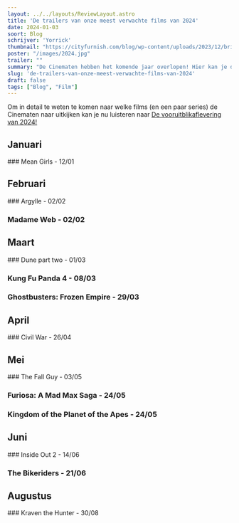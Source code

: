 ```yaml
---
layout: ../../layouts/ReviewLayout.astro
title: 'De trailers van onze meest verwachte films van 2024'
date: 2024-01-03
soort: Blog
schrijver: 'Yorrick'
thumbnail: "https://cityfurnish.com/blog/wp-content/uploads/2023/12/brightly-colored-number-2024-reflecting-new-year-colored-background-welcome-min-1200x675.jpg"
poster: "/images/2024.jpg"
trailer: ""
summary: "De Cinematen hebben het komende jaar overlopen! Hier kan je de trailer bekijken van de films die ze bespreken."
slug: 'de-trailers-van-onze-meest-verwachte-films-van-2024'
draft: false
tags: ["Blog", "Film"]
---
```




Om in detail te weten te komen naar welke films (en een paar series) de Cinematen naar uitkijken kan je nu luisteren naar [De vooruitblikaflevering van 2024!](https://open.spotify.com/episode/13l0V642CfFGXz3FTPCKcn?si=9a09e9a1dc254cbd)

## Januari
<EmptySpaceM />
### Mean Girls - 12/01
<EmptySpaceS />
<YouTube id="https://youtu.be/t_G3F1P8WZw" />

<EmptySpaceS />

## Februari
<EmptySpaceM />
### Argylle - 02/02
<EmptySpaceS />
<YouTube id="https://youtu.be/9OJIne8YlQk" />

<EmptySpaceM />

### Madame Web - 02/02
<EmptySpaceS />
<YouTube id="https://youtu.be/a2_qMP2m84M" />

<EmptySpaceS />

## Maart
<EmptySpaceM />
### Dune part two - 01/03
<EmptySpaceS />
<YouTube id="https://youtu.be/yu06bU0X8ug" />

<EmptySpaceM />

### Kung Fu Panda 4 - 08/03
<EmptySpaceS />
<YouTube id="https://youtu.be/yE27gZckgOQ" />

<EmptySpaceM />

### Ghostbusters: Frozen Empire - 29/03
<EmptySpaceS />
<YouTube id="https://youtu.be/5quegbn0MUQ" />

<EmptySpaceM />

## April
<EmptySpaceM />
### Civil War - 26/04
<EmptySpaceS />
<YouTube id="https://youtu.be/JWj_mfU-c5M" />

<EmptySpaceM />

## Mei
<EmptySpaceM />
### The Fall Guy - 03/05
<EmptySpaceS />
<YouTube id="https://youtu.be/_UV1bD_v8Ys" />

<EmptySpaceM />

### Furiosa: A Mad Max Saga - 24/05
<EmptySpaceS />
<YouTube id="https://youtu.be/U0tgO_WCJr0" />

<EmptySpaceM />

### Kingdom of the Planet of the Apes - 24/05
<EmptySpaceS />
<YouTube id="https://youtu.be/KlL51jwytYk" />

<EmptySpaceM />

## Juni
<EmptySpaceM />
### Inside Out 2 - 14/06
<EmptySpaceS />
<YouTube id="https://youtu.be/rHOXfTUE1f0" />

<EmptySpaceM />

### The Bikeriders - 21/06
<EmptySpaceS />
<YouTube id="https://youtu.be/xrGOZxSWi5s" />

<EmptySpaceM />

## Augustus
<EmptySpaceM />
### Kraven the Hunter - 30/08
<EmptySpaceS />
<YouTube id="https://youtu.be/rze8QYwWGMs" />



